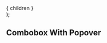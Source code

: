 
<Meta title="Visual Testing/Combobox With Popover"/>

  <div
    data-qa="custom-container"
    style={{
      marginBottom: '35rem',
    }}
  >
    { children }
  </div>
);

## Combobox With Popover

<CustomContainer>
  <Story id="visual-testing-combobox-with-popover--default"/>
</CustomContainer>
